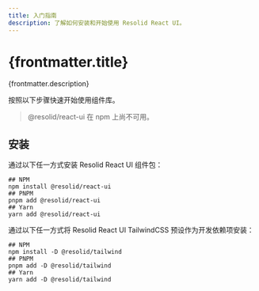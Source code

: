 ```yaml
---
title: 入门指南
description: 了解如何安装和开始使用 Resolid React UI。
---
```




# {frontmatter.title}

{frontmatter.description}

按照以下步骤快速开始使用组件库。

> @resolid/react-ui 在 npm 上尚不可用。

## 安装

通过以下任一方式安装 Resolid React UI 组件包：

```shell
## NPM
npm install @resolid/react-ui
## PNPM
pnpm add @resolid/react-ui
## Yarn
yarn add @resolid/react-ui
```

通过以下任一方式将 Resolid React UI TailwindCSS 预设作为开发依赖项安装：

```shell
## NPM
npm install -D @resolid/tailwind
## PNPM
pnpm add -D @resolid/tailwind
## Yarn
yarn add -D @resolid/tailwind
```
